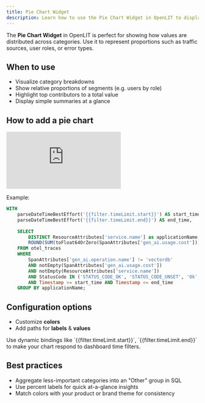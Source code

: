 ```yaml
---
title: Pie Chart Widget
description: Learn how to use the Pie Chart Widget in OpenLIT to display proportions and segment distributions using ClickHouse data.
---
```


The **Pie Chart Widget** in OpenLIT is perfect for showing how values are distributed across categories. Use it to represent proportions such as traffic sources, user roles, or error types.

## When to use

- Visualize category breakdowns  
- Show relative proportions of segments (e.g. users by role)  
- Highlight top contributors to a total value  
- Display simple summaries at a glance  

## How to add a pie chart

<iframe className="w-full aspect-video" src="https://www.youtube.com/embed/vUEIXLiY2Kk?list=PLgErWFh-dyiGp9yUDnnx67wHEeNqzzMXZ" title="How to Use the Pie Chart Widget in OpenLIT – Visualize Trends Over Time" frameborder="0" allow="accelerometer; autoplay; clipboard-write; encrypted-media; gyroscope; picture-in-picture; web-share" referrerpolicy="strict-origin-when-cross-origin" allowfullscreen></iframe>

Example:

```sql
WITH
	parseDateTimeBestEffort('{{filter.timeLimit.start}}') AS start_time,
	parseDateTimeBestEffort('{{filter.timeLimit.end}}') AS end_time,
	
	SELECT
		DISTINCT ResourceAttributes['service.name'] as applicationName,
		ROUND(SUM(toFloat64OrZero(SpanAttributes['gen_ai.usage.cost'])), 5) AS cost
	FROM otel_traces
	WHERE
		SpanAttributes['gen_ai.operation.name'] != 'vectordb'
		AND notEmpty(SpanAttributes['gen_ai.usage.cost'])
		AND notEmpty(ResourceAttributes['service.name'])
		AND StatusCode IN ('STATUS_CODE_OK', 'STATUS_CODE_UNSET', 'Ok', 'Unset')
		AND Timestamp >= start_time AND Timestamp <= end_time
	GROUP BY applicationName;
````

## Configuration options

* Customize **colors**
* Add paths for **labels** &  **values**

<Tip>
Use dynamic bindings like `{{filter.timeLimit.start}}`, `{{filter.timeLimit.end}}` to make your chart respond to dashboard time filters.
</Tip>

## Best practices

* Aggregate less-important categories into an "Other" group in SQL
* Use percent labels for quick at-a-glance insights
* Match colors with your product or brand theme for consistency
